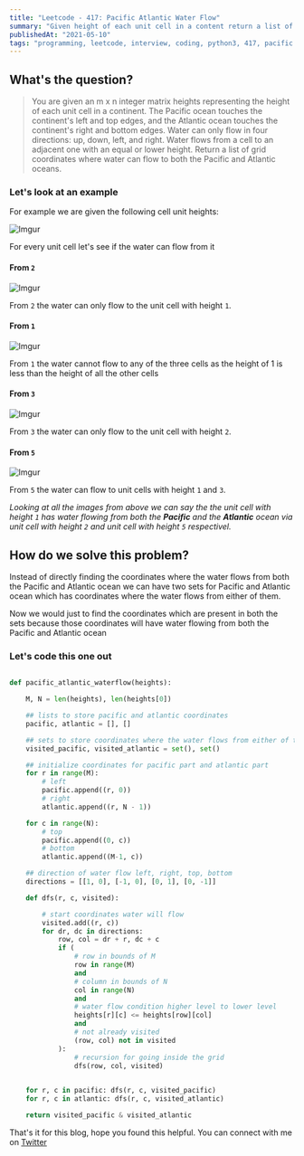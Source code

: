 ```yaml
---
title: "Leetcode - 417: Pacific Atlantic Water Flow"
summary: "Given height of each unit cell in a content return a list of coordinates where the water flows from both the Pacific and Atlantic ocean"
publishedAt: "2021-05-10"
tags: "programming, leetcode, interview, coding, python3, 417, pacific atlantic ocean waterflow, python, graphs, dfs, dsa, algorithms"
---
```


## What's the question?

<blockquote>
  You are given an m x n integer matrix heights representing the height of each
  unit cell in a continent. The Pacific ocean touches the continent's left and
  top edges, and the Atlantic ocean touches the continent's right and bottom
  edges. Water can only flow in four directions: up, down, left, and right.
  Water flows from a cell to an adjacent one with an equal or lower height.
  Return a list of grid coordinates where water can flow to both the Pacific and
  Atlantic oceans.
</blockquote>

### Let's look at an example

For example we are given the following cell unit heights:

![Imgur](https://i.imgur.com/IHl6gN6.png)

For every unit cell let's see if the water can flow from it

#### From `2`

![Imgur](https://i.imgur.com/c56DANG.png)

From `2` the water can only flow to the unit cell with height `1`.

#### From `1`

![Imgur](https://i.imgur.com/EuonyJK.png)

From `1` the water cannot flow to any of the three cells as the height of 1 is less than the height of all the other cells

#### From `3`

![Imgur](https://i.imgur.com/P45wRpP.png)

From `3` the water can only flow to the unit cell with height `2`.

#### From `5`

![Imgur](https://i.imgur.com/NOqWzYZ.png)

From `5` the water can flow to unit cells with height `1` and `3`.

*Looking at all the images from above we can say the the unit cell with height `1` has water flowing from both the <b>Pacific</b> and the <b>Atlantic</b> ocean via unit cell with height `2` and unit cell with height `5` respectivel.*

## How do we solve this problem?

Instead of directly finding the coordinates where the water flows from both the Pacific and Atlantic ocean we can have two sets for Pacific and Atlantic ocean which has coordinates where the water flows from either of them. 

Now we would just to find the coordinates which are present in both the sets because those coordinates will have water flowing from both the Pacific and Atlantic ocean

### Let's code this one out


```dart:pacific_atlantic_waterflow.py

def pacific_atlantic_waterflow(heights):

    M, N = len(heights), len(heights[0])

    ## lists to store pacific and atlantic coordinates
    pacific, atlantic = [], []

    ## sets to store coordinates where the water flows from either of them
    visited_pacific, visited_atlantic = set(), set()

    ## initialize coordinates for pacific part and atlantic part
    for r in range(M):
        # left 
        pacific.append((r, 0))
        # right 
        atlantic.append((r, N - 1))

    for c in range(N):
        # top
        pacific.append((0, c))
        # bottom
        atlantic.append((M-1, c))

    ## direction of water flow left, right, top, bottom
    directions = [[1, 0], [-1, 0], [0, 1], [0, -1]]

    def dfs(r, c, visited):

        # start coordinates water will flow
        visited.add((r, c))
        for dr, dc in directions:
            row, col = dr + r, dc + c
            if (
                # row in bounds of M
                row in range(M)
                and
                # column in bounds of N
                col in range(N)
                and
                # water flow condition higher level to lower level
                heights[r][c] <= heights[row][col]
                and
                # not already visited
                (row, col) not in visited
            ):
                # recursion for going inside the grid
                dfs(row, col, visited)
    

    for r, c in pacific: dfs(r, c, visited_pacific)
    for r, c in atlantic: dfs(r, c, visited_atlantic)

    return visited_pacific & visited_atlantic
```

That's it for this blog, hope you found this helpful. You can connect with me on <a target="_blank" href="https://twitter.com/saglanivatsal">Twitter</a>
